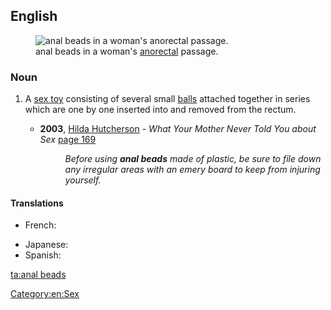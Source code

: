 ==English==
{{wikipedia}}
[[File:Illustration of anal bead use.svg|thumb|right|anal beads in a woman's [[anorectal]] passage.]]
===Noun===
{{head|en|noun|head=[[anal]] [[beads]]}}

# {{context|pluralonly|lang=en}} A [[sex toy]] consisting of several small [[ball]]s attached together in series which are one by one inserted into and removed from the rectum.
#* '''2003''', [[w:Hilda Hutcherson|Hilda Hutcherson]] - ''What Your Mother Never Told You about Sex'' [http://books.google.co.uk/books?id=xu8tb2o66iIC&pg=PA169&dq=%22using+anal+beads%22&sig=sbIR1VaGAj9DLLaIymgTNwzDSLo page 169]
#*: ''Before using '''anal beads''' made of plastic, be sure to file down any irregular areas with an emery board to keep from injuring yourself.''

====Translations====
{{trans-top|sex toy}}
* French: {{t|fr|chapelet Thaï|m}}
{{trans-mid}}
* Japanese: {{t|ja|アナルビーズ|sc=Jpan|tr=anarubīzu}}
* Spanish: {{t|es|cuentas anales|f}}
{{trans-bottom}}

[[Category:en:Sex]]

[[ta:anal beads]]
